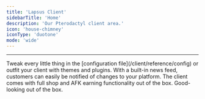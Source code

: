 ```yaml
---
title: 'Lapsus Client'
sidebarTitle: 'Home'
description: 'Our Pterodactyl client area.'
icon: 'house-chimney'
iconType: 'duotone'
mode: 'wide'
---
```


<CardGroup cols={4}>
  <Card title="Quickstart" icon="rocket-launch" iconType="duotone" href="/client/quickstart" horizontal></Card>
  <Card title="Installation" icon="wrench" iconType="duotone" href="/client/installation" horizontal></Card>
  <Card title="Egg Install" icon="egg" iconType="duotone" href="/client/egg" horizontal></Card>
  <Card title="Discord" icon="discord" iconType="brands" href="/client/reference/discord" horizontal></Card>
  <Card title="Configuration" icon="file-pen" iconType="duotone" href="/client/reference/config" horizontal></Card>
  <Card title="OS Support" icon="badge-check" iconType="duotone" href="/client/reference/os-support" horizontal></Card>
  <Card title="Troubleshoot" icon="interrobang" iconType="duotone" href="client/troubleshooting/common-errors" horizontal></Card>
  <Card title="Proxy" icon="archway" iconType="duotone" href="/client/reference/reverse-proxy" horizontal></Card>
</CardGroup>

-------

<CardGroup cols={2}>
  <Card title="Customizeable" icon="screwdriver-wrench" iconType="duotone">
    Tweak every little thing in the [configuration file](/client/reference/config) or outfit your client with themes and plugins.
  </Card>
    <Card title="Informative" icon="square-exclamation" iconType="duotone">
    With a built-in news feed, customers can easily be notified of changes to your platform.
  </Card>
  <Card title="Monetizeable" icon="circle-dollar" iconType="duotone">
     The client comes with full shop and AFK earning functionality out of the box.
  </Card>
  <Card title="Beautiful" icon="sparkles" iconType="duotone" img="/assets/img/lapsus.jpg">
    Good-looking out of the box.
  </Card>
</CardGroup>
